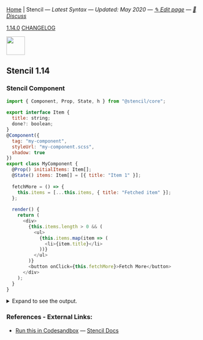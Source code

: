 
[Home](/) | Stencil — _Latest Syntax — Updated: May 2020 — [✎ Edit page](https://github.com/ngduc/syntax.codes/edit/master/docs/stencil.mdx) — [💬 Discuss](https://github.com/ngduc/syntax.codes/issues/5)_

<a className="tagButton" href="https://github.com/ionic-team/stencil/releases">1.14.0</a> <a className="tagButton" href="https://github.com/ionic-team/stencil/blob/master/CHANGELOG.md">CHANGELOG</a>

<img src="https://i.ibb.co/4dtrd9Z/image.png" height="48" />

## Stencil 1.14

### Stencil Component

```.js
import { Component, Prop, State, h } from "@stencil/core";
  
export interface Item {
  title: string;
  done?: boolean;
}
@Component({
  tag: "my-component",
  styleUrl: "my-component.scss",
  shadow: true
})
export class MyComponent {
  @Prop() initialItems: Item[];
  @State() items: Item[] = [{ title: "Item 1" }];
  
  fetchMore = () => {
    this.items = [...this.items, { title: "Fetched item" }];
  };
  
  render() {
    return (
      <div>
        {this.items.length > 0 && (
          <ul>
            {this.items.map(item => (
              <li>{item.title}</li>
            ))}
          </ul>
        )}
        <button onClick={this.fetchMore}>Fetch More</button>
      </div>
    );
  }
}
```

<details>
  <summary>Expand to see the output.</summary>  
  <iframe
    src="https://codesandbox.io/embed/stencil-example-l06tm?module=/src/components/my-component/my-component.tsx&theme=light&view=preview&hidenavigation=1&hidedevtools=1"
    style={{ width: '100%', height: 300, border: 0, borderRadius: 4 }}
    allow="accelerometer; ambient-light-sensor; camera; encrypted-media; geolocation; gyroscope; hid; microphone; midi; payment; usb; vr; xr-spatial-tracking"
    sandbox="allow-autoplay allow-forms allow-modals allow-popups allow-presentation allow-same-origin allow-scripts"
  ></iframe>
</details>

### References - External Links:
- [Run this in Codesandbox](https://codesandbox.io/s/stencil-example-l06tm?module=/src/components/my-component/my-component.tsx) — [Stencil Docs](https://stenciljs.com/docs/state)
